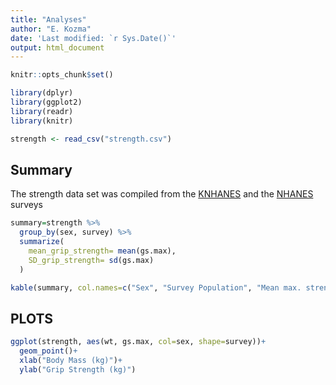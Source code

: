 ```yaml
---
title: "Analyses"
author: "E. Kozma"
date: 'Last modified: `r Sys.Date()`'
output: html_document 
---
```


```r
knitr::opts_chunk$set()
```

```r
library(dplyr)
library(ggplot2)
library(readr)
library(knitr)

strength <- read_csv("strength.csv")
```

## Summary
The strength data set was compiled from the [KNHANES](https://knhanes.cdc.go.kr/knhanes/main.do) and the [NHANES](https://wwwn.cdc.gov/nchs/nhanes/) surveys

```r
summary=strength %>%
  group_by(sex, survey) %>%
  summarize(
    mean_grip_strength= mean(gs.max),
    SD_grip_strength= sd(gs.max)
  )

kable(summary, col.names=c("Sex", "Survey Population", "Mean max. strength", "SD max. strength"), caption = "Table 1. Strength as function of sex and survey population", align="llcc")
```

## PLOTS
```r

ggplot(strength, aes(wt, gs.max, col=sex, shape=survey))+
  geom_point()+
  xlab("Body Mass (kg)")+
  ylab("Grip Strength (kg)")
```
